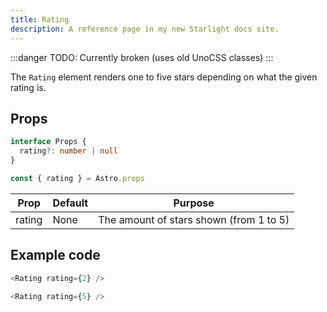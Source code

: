 ```yaml
---
title: Rating
description: A reference page in my new Starlight docs site.
---
```



:::danger
TODO: Currently broken (uses old UnoCSS classes)
:::

The `Rating` element renders one to five stars depending on what the given rating is.

## Props
```ts
interface Props {
  rating?: number | null
}

const { rating } = Astro.props
```
| Prop | Default | Purpose |
| ----------- | ----------- | ----------- |
| rating | None | The amount of stars shown (from 1 to 5) |

## Example code

```js title="index.astro"
<Rating rating={2} />
```
<Showcase>
  <Rating rating={2} />
</Showcase>

```js title="index.astro"
<Rating rating={5} />
```

<Showcase>
  <Rating rating={5} />
</Showcase>